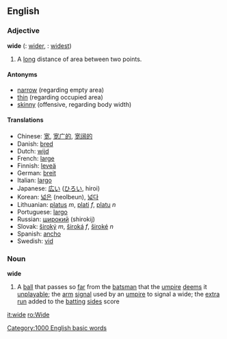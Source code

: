 ==English==

=== Adjective ===
'''wide'''  ({{compar}}: [[wider]], {{superl}}: [[widest]])
#A [[long]] distance of area between two points.

==== Antonyms ====
*[[narrow]] (regarding empty area)
*[[thin]] (regarding occupied area) 
*[[skinny]] (offensive, regarding body width)

====Translations ====
*Chinese: [[宽]], [[宽广的]], [[宽阔的]]
*Danish: [[bred]]
*Dutch: [[wijd]]
*French: [[large]]
*Finnish: [[leveä]]
*German: [[breit]]
*Italian: [[largo]]
*Japanese: [[広い]] ([[ひろい]], hiroi)
*Korean: [[넓은]] (neolbeun), [[넓다]]
*Lithuanian: [[platus]] ''m'', [[plati]] ''f'', [[platu]] ''n''
*Portuguese: [[largo]]
*Russian: [[широкий]] (shirokij)
*Slovak: [[široký]] ''m'', [[široká]] ''f'', [[široké]] ''n''
*Spanish: [[ancho]]
*Swedish: [[vid]]

===Noun===
'''wide'''
#{{cricket}} A [[ball]] that passes so [[far]] from the [[batsman]] that the [[umpire]] [[deem]]s it [[unplayable]]; the [[arm]] [[signal]] used by an [[umpire]] to signal a wide; the [[extra]] [[run]] added to the [[batting]] [[side]]s score

[[Category:1000 English basic words]]

[[it:wide]]
[[ro:Wide]]